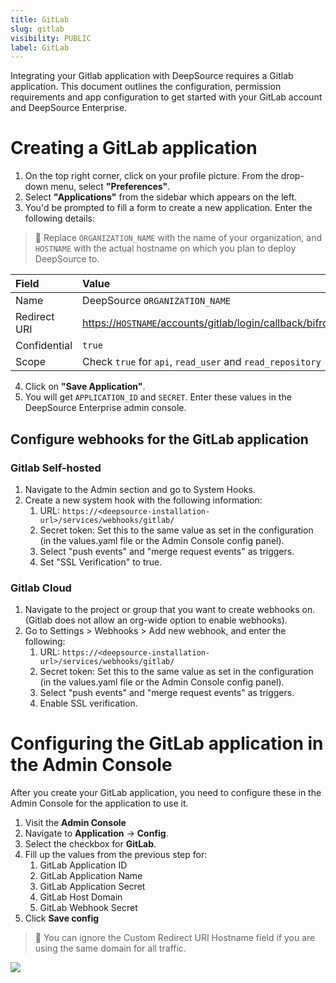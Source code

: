 ```yaml
---
title: GitLab
slug: gitlab
visibility: PUBLIC
label: GitLab
---
```

Integrating your Gitlab application with DeepSource requires a Gitlab application. This document outlines the configuration, permission requirements and app configuration to get started with your GitLab account and DeepSource Enterprise.

# Creating a GitLab application

1. On the top right corner, click on your profile picture. From the drop-down menu, select **"Preferences"**.
2. Select **"Applications"** from the sidebar which appears on the left.
3. You'd be prompted to fill a form to create a new application. Enter the following details:

> 📘 Replace `ORGANIZATION_NAME` with the name of your organization, and `HOSTNAME` with the actual hostname on which you plan to deploy DeepSource to.

| Field        | Value                                                        | Example                                                                |
| :----------- | :----------------------------------------------------------- | :--------------------------------------------------------------------- |
| Name         | DeepSource `ORGANIZATION_NAME`                               | DeepSource Stark International                                         |
| Redirect URI | [https://`HOSTNAME`/accounts/gitlab/login/callback/bifrost/](https://`HOSTNAME`/accounts/gitlab/login/callback/bifrost/) | `https://deepsource.stark.com/accounts/gitlab/login/callback/bifrost/` |
| Confidential | `true`                                                       |                                                                        |
| Scope        | Check `true` for `api`, `read_user` and `read_repository`    |                                                                        |

4. Click on **"Save Application"**.
5. You will get `APPLICATION_ID` and `SECRET`. Enter these values in the DeepSource Enterprise admin console.

## Configure webhooks for the GitLab application

### Gitlab Self-hosted

1. Navigate to the Admin section and go to System Hooks.
2. Create a new system hook with the following information:
   1. URL: `https://<deepsource-installation-url>/services/webhooks/gitlab/`
   2. Secret token: Set this to the same value as set in the configuration (in the values.yaml file or the Admin Console config panel).
   3. Select "push events" and "merge request events" as triggers.
   4. Set "SSL Verification" to true.

### Gitlab Cloud

1. Navigate to the project or group that you want to create webhooks on. (Gitlab does not allow an org-wide option to enable webhooks).
2. Go to Settings > Webhooks > Add new webhook, and enter the following:
   1. URL: `https://<deepsource-installation-url>/services/webhooks/gitlab/`
   2. Secret token: Set this to the same value as set in the configuration (in the values.yaml file or the Admin Console config panel).
   3. Select "push events" and "merge request events" as triggers.
   4. Enable SSL verification.

# Configuring the GitLab application in the Admin Console

After you create your GitLab application, you need to configure these in the Admin Console for the application to use it.

1. Visit the **Admin Console**
2. Navigate to **Application** -> **Config**.
3. Select the checkbox for **GitLab**.
4. Fill up the values from the previous step for:
   1. GitLab Application ID
   2. GitLab Application Name
   3. GitLab Application Secret
   4. GitLab Host Domain
   5. GitLab Webhook Secret
5. Click **Save config**

> 📘 You can ignore the Custom Redirect URI Hostname field if you are using the same domain for all traffic.

![](https://files.readme.io/706b346-small-gitlab-config.png)
